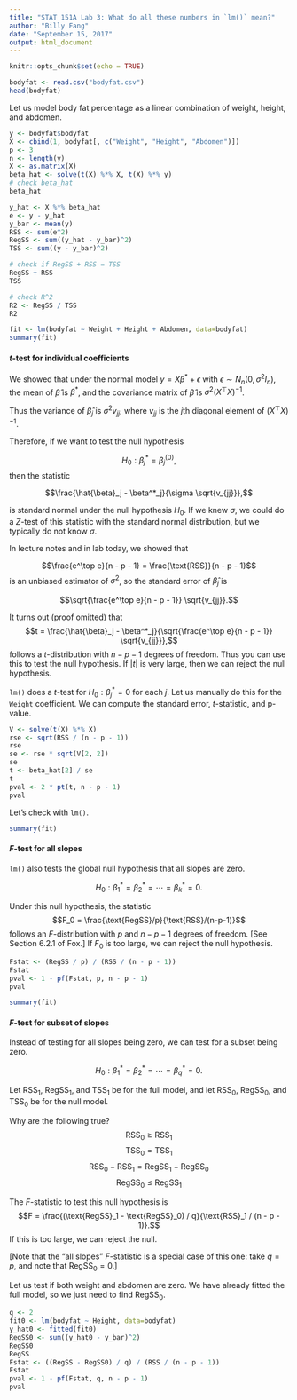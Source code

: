 ```yaml
---
title: "STAT 151A Lab 3: What do all these numbers in `lm()` mean?"
author: "Billy Fang"
date: "September 15, 2017"
output: html_document
---
```


```r
knitr::opts_chunk$set(echo = TRUE)
```


```r
bodyfat <- read.csv("bodyfat.csv")
head(bodyfat)
```

Let us model body fat percentage as a linear combination of weight, height, and abdomen.

```r
y <- bodyfat$bodyfat
X <- cbind(1, bodyfat[, c("Weight", "Height", "Abdomen")])
p <- 3
n <- length(y)
X <- as.matrix(X)
beta_hat <- solve(t(X) %*% X, t(X) %*% y)
# check beta_hat
beta_hat

y_hat <- X %*% beta_hat
e <- y - y_hat
y_bar <- mean(y)
RSS <- sum(e^2)
RegSS <- sum((y_hat - y_bar)^2)
TSS <- sum((y - y_bar)^2)

# check if RegSS + RSS = TSS
RegSS + RSS
TSS

# check R^2
R2 <- RegSS / TSS
R2
```

```r
fit <- lm(bodyfat ~ Weight + Height + Abdomen, data=bodyfat)
summary(fit)
```





#### $t$-test for individual coefficients

We showed that under the normal model $y = X\beta^* + \epsilon$
with $\epsilon \sim N_n(0, \sigma^2 I_n)$,
the mean of $\hat{\beta}$ is $\beta^*$, and
the covariance matrix of $\hat{\beta}$ is $\sigma^2 (X^\top X)^{-1}$.

Thus the variance of $\hat{\beta}_j$ is $\sigma^2 v_{jj}$,
where $v_{jj}$ is the $j$th diagonal element of $(X^\top X)^{-1}$.

Therefore, if we want to test the null hypothesis

$$H_0 : \beta_j^* = \beta_j^{(0)},$$
then the statistic

$$\frac{\hat{\beta}_j - \beta^*_j}{\sigma \sqrt{v_{jj}}},$$

is standard normal under the null hypothesis $H_0$.
If we knew $\sigma$, we could do a $Z$-test of this statistic
with the standard normal distribution, but we typically do not know $\sigma$.

In lecture notes and in lab today, we showed that

$$\frac{e^\top e}{n - p - 1} = \frac{\text{RSS}}{n - p - 1}$$
is an unbiased estimator of $\sigma^2$,
so the standard error of $\hat{\beta}_j$ is

$$\sqrt{\frac{e^\top e}{n - p - 1}} \sqrt{v_{jj}}.$$

It turns out (proof omitted) that
$$t = \frac{\hat{\beta}_j - \beta^*_j}{\sqrt{\frac{e^\top e}{n - p - 1}} \sqrt{v_{jj}}},$$
follows a $t$-distribution with $n - p - 1$ degrees of freedom.
Thus you can use this to test the null hypothesis. If $|t|$ is very large,
then we can reject the null hypothesis.



`lm()` does a $t$-test for $H_0 : \beta_j^* = 0$ for each $j$.
Let us manually do this for the `Weight` coefficient.
We can compute the standard error, $t$-statistic, and p-value.

```r
V <- solve(t(X) %*% X)
rse <- sqrt(RSS / (n - p - 1))
rse
se <- rse * sqrt(V[2, 2])
se
t <- beta_hat[2] / se
t
pval <- 2 * pt(t, n - p - 1)
pval
```

Let's check with `lm()`.

```r
summary(fit)
```


#### $F$-test for all slopes

`lm()` also tests the global null hypothesis that all slopes are zero.

$$H_0 : \beta^*_1 = \beta^*_2 = \cdots = \beta^*_k = 0.$$

Under this null hypothesis, the statistic
$$F_0 = \frac{\text{RegSS}/p}{\text{RSS}/(n-p-1)}$$
follows an $F$-distribution with $p$ and $n - p - 1$ degrees of freedom.
[See Section 6.2.1 of Fox.]
If $F_0$ is too large, we can reject the null hypothesis.

```r
Fstat <- (RegSS / p) / (RSS / (n - p - 1))
Fstat
pval <- 1 - pf(Fstat, p, n - p - 1)
pval
```

```r
summary(fit)
```

#### $F$-test for subset of slopes

Instead of testing for all slopes being zero, we can test for a subset being zero.

$$H_0 : \beta^*_1 = \beta^*_2 = \cdots = \beta^*_q = 0.$$

Let $\text{RSS}_1$, $\text{RegSS}_1$, and $\text{TSS}_1$ be for the full model,
and let $\text{RSS}_0$, $\text{RegSS}_0$, and $\text{TSS}_0$ be for the null model.

Why are the following true?
$$\text{RSS}_0 \ge \text{RSS}_1$$
$$\text{TSS}_0 = \text{TSS}_1$$
$$\text{RSS}_0 - \text{RSS}_1 = \text{RegSS}_1 - \text{RegSS}_0$$
$$\text{RegSS}_0 \le \text{RegSS}_1$$

The $F$-statistic to test this null hypothesis is
$$F = \frac{(\text{RegSS}_1 - \text{RegSS}_0) / q}{\text{RSS}_1 / (n - p - 1)}.$$
If this is too large, we can reject the null.

[Note that the "all slopes" $F$-statistic is a special case of this one: take $q = p$,
and note that $\text{RegSS}_0 = 0$.]

Let us test if both weight and abdomen are zero.
We have already fitted the full model, so we just need to find $\text{RegSS}_0$.

```r
q <- 2
fit0 <- lm(bodyfat ~ Height, data=bodyfat)
y_hat0 <- fitted(fit0)
RegSS0 <- sum((y_hat0 - y_bar)^2)
RegSS0
RegSS
Fstat <- ((RegSS - RegSS0) / q) / (RSS / (n - p - 1))
Fstat
pval <- 1 - pf(Fstat, q, n - p - 1)
pval
```

